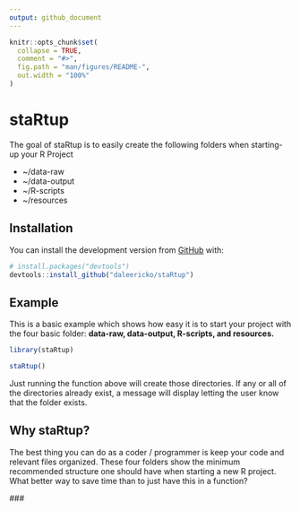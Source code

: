 ```yaml
---
output: github_document
---
```


<!-- README.md is generated from README.Rmd. Please edit that file -->

```r
knitr::opts_chunk$set(
  collapse = TRUE,
  comment = "#>",
  fig.path = "man/figures/README-",
  out.width = "100%"
)
```

# staRtup

<!-- badges: start -->
<!-- badges: end -->

The goal of staRtup is to easily create the following folders when starting-up your R Project

* ~/data-raw
* ~/data-output
* ~/R-scripts
* ~/resources

## Installation

You can install the development version from [GitHub](https://github.com/) with:

``` r
# install.packages("devtools")
devtools::install_github("daleericko/staRtup")
```
## Example

This is a basic example which shows how easy it is to start your project with the four basic folder: **data-raw, data-output, R-scripts, and resources.** 

```r
library(staRtup)

staRtup()
```

Just running the function above will create those directories. If any or all of the directories already exist, a message will display letting the user know that the folder exists.

## Why staRtup?

The best thing you can do as a coder / programmer is keep your code and relevant files organized. These four folders show the minimum recommended structure one should have when starting a new R project. What better way to save time than to just have this in a function? 

\###
